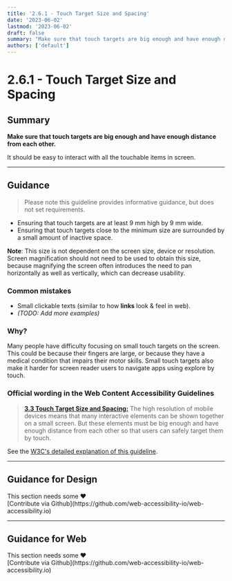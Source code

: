 ```yaml
---
title: '2.6.1 - Touch Target Size and Spacing'
date: '2023-06-02'
lastmod: '2023-06-02'
draft: false
summary: "Make sure that touch targets are big enough and have enough distance from each other."
authors: ['default']
---
```


# 2.6.1 - Touch Target Size and Spacing

## Summary

**Make sure that touch targets are big enough and have enough distance from each other.**

It should be easy to interact with all the touchable items in screen.

---

## Guidance

> Please note this guideline provides informative guidance, but does not set requirements.

- Ensuring that touch targets are at least 9 mm high by 9 mm wide.
- Ensuring that touch targets close to the minimum size are surrounded by a small amount of inactive space.

**Note**: This size is not dependent on the screen size, device or resolution. Screen magnification should not need to be used to obtain this size, because magnifying the screen often introduces the need to pan horizontally as well as vertically, which can decrease usability.


### Common mistakes

- Small clickable texts (similar to how **links** look & feel in web).
- *(TODO: Add more examples)*

### Why?

Many people have difficulty focusing on small touch targets on the screen. This could be because their fingers are large, or because they have a medical condition that impairs their motor skills. Small touch targets also make it harder for screen reader users to navigate apps using explore by touch.

### Official wording in the Web Content Accessibility Guidelines

> [**3.3 Touch Target Size and Spacing:**](https://www.w3.org/TR/mobile-accessibility-mapping/#touch-target-size-and-spacing) The high resolution of mobile devices means that many interactive elements can be shown together on a small screen. But these elements must be big enough and have enough distance from each other so that users can safely target them by touch.


See the [W3C's detailed explanation of this guideline](https://www.w3.org/TR/mobile-accessibility-mapping/#touch-target-size-and-spacing).

---

## Guidance for Design

<Callout type="warning">
This section needs some <span role="img" aria-label="love emoji">❤️</span><br/>[Contribute via Github](https://github.com/web-accessibility-io/web-accessibility.io)
</Callout>

---

## Guidance for Web

<Callout type="warning">
This section needs some <span role="img" aria-label="love emoji">❤️</span><br/>[Contribute via Github](https://github.com/web-accessibility-io/web-accessibility.io)
</Callout>
